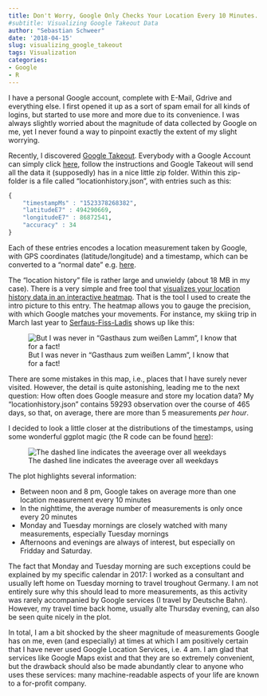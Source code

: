 ```yaml
---
title: Don't Worry, Google Only Checks Your Location Every 10 Minutes... 
#subtitle: Visualizing Google Takeout Data
author: "Sebastian Schweer"
date: '2018-04-15'
slug: visualizing_google_takeout
tags: Visualization
categories:
- Google
- R
---
```


I have a personal Google account, complete with E-Mail, Gdrive and everything else. I first opened it up as a sort of spam email for all kinds of logins, but started to use more and more due to its convenience. I was always slightly worried about the magnitude of data collected by Google on me, yet I never found a way to pinpoint exactly the extent of my slight worrying.

Recently, I discovered [Google Takeout](https://en.wikipedia.org/wiki/Google_Takeout). Everybody with a Google Account can simply click [here](https://takeout.google.com/settings/takeout), follow the instructions and Google Takeout will send all the data it (supposedly) has in a nice little zip folder. Within this zip-folder is a file called "locationhistory.json", with entries such as this:

```r
{
    "timestampMs" : "1523378268382",
    "latitudeE7" : 494290669,
    "longitudeE7" : 86872541,
    "accuracy" : 34
}
```
Each of these entries encodes a location measurement taken by Google, with GPS coordinates (latitude/longitude) and a timestamp, which can be converted to a "normal date" e.g. [here](https://currentmillis.com/).

The "location history" file is rather large and unwieldy (about 18 MB in my case). There is a very simple and free tool that [visualizes your location history data in an interactive heatmap](https://locationhistoryvisualizer.com/heatmap/). That is the tool I used to create the intro picture to this entry. The heatmap allows you to gauge the precision, with which Google matches your movements. For instance, my skiing trip in March last year to [Serfaus-Fiss-Ladis](https://www.serfaus-fiss-ladis.at/de) shows up like this:

![But I was never in "Gasthaus zum weißen Lamm", I know that for a fact!](http://res.cloudinary.com/dlprdrxib/image/upload/v1523785896/google_heatmap_fiss_hcnim9.png)

There are some mistakes in this map, i.e., places that I have surely never visited. However, the detail is quite astonishing, leading me to the next question: How often does Google measure and store my location data? My "locationhistory.json" contains 59293 observation over the course of 465 days, so that, on average, there are more than 5 measurements *per hour*. 

I decided to look a little closer at the distributions of the timestamps, using some wonderful ggplot magic (the R code can be found [here]()):

![The dashed line indicates the aveerage over all weekdays](http://res.cloudinary.com/dlprdrxib/image/upload/v1523785917/Hourly_overview_google_location_data_th9l6z.png)

The plot highlights several information:

- Between noon and 8 pm, Google takes on average more than one location measurement every 10 minutes
- In the nighttime, the average number of measurements is only once every 20 minutes
- Monday and Tuesday mornings are closely watched with many measurements, especially Tuesday mornings
- Afternoons and evenings are always of interest, but especially on Fridday and Saturday.

The fact that Monday and Tuesday morning are such exceptions could be explained by my specific calendar in 2017: I worked as a consultant and usually left home on Tuesday morning to travel troughout Germany. I am not entirely sure why this should lead to more measurements, as this activity was rarely accompanied by Google services (I travel by Deutsche Bahn). However, my travel time back home, usually alte Thursday evening, can also be seen quite nicely in the plot. 

In total, I am a bit shocked by the sheer magnitude of measurements Google has on me, even (and especially) at times at which I am positively certain that I have never used Google Location Services, i.e. 4 am. I am glad that services like Google Maps exist and that they are so extremely convenient, but the drawback should also be made abundantly clear to anyone who uses these services: many machine-readable aspects of your life are known to a for-profit company.